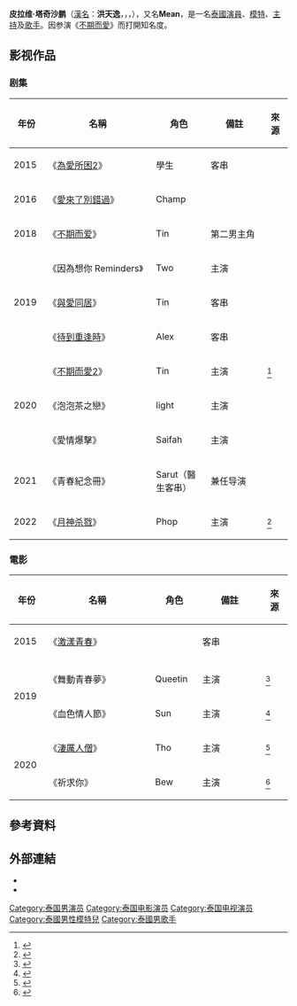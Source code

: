 {{泰语姓名|皮拉维|塔奇沙鹏|Mean}}
{{Notability Unreferenced |time=2020-09-20T05:51:14+00:00}}
{{艺人
| name = 皮拉维·塔奇沙鹏<br>Mean
| native_name = พีรวิชญ์ อรรถชิตสถาพร
| native_name_lang = th
| type = 男艺人
| birth_name = 皮拉维·塔奇沙鹏
| english_name = Phiravich Attachitsataporn
| 别名 = Mean、洪天逸、34
| image = File:Mean-๑๘๑๐๒๘ 0060.jpg
| alt = 260px
| caption = 
| birth_date = {{birth date and age|1998|03|05}}<ref name="nangdee">{{cite web|url= https://www.nangdee.com/name/f/19144/%E0%B8%9E%E0%B8%B5%E0%B8%A3%E0%B8%A7%E0%B8%B4%E0%B8%8A%E0%B8%8D%E0%B9%8C--%E0%B8%AD%E0%B8%A3%E0%B8%A3%E0%B8%96%E0%B8%8A%E0%B8%B4%E0%B8%95%E0%B8%AA%E0%B8%96%E0%B8%B2%E0%B8%9E%E0%B8%A3.html|title= 皮拉维·塔奇沙鹏 (Mean)|website= nangdee.com}}</ref>
| birth_place = {{THA}}[[北柳|北柳]]<ref name="nangdee">{{cite web|url= https://www.nangdee.com/name/f/19144/%E0%B8%9E%E0%B8%B5%E0%B8%A3%E0%B8%A7%E0%B8%B4%E0%B8%8A%E0%B8%8D%E0%B9%8C--%E0%B8%AD%E0%B8%A3%E0%B8%A3%E0%B8%96%E0%B8%8A%E0%B8%B4%E0%B8%95%E0%B8%AA%E0%B8%96%E0%B8%B2%E0%B8%9E%E0%B8%A3.html|title= 皮拉维·塔奇沙鹏 (Mean)|website= nangdee.com}}</ref>
| nationality = {{THA}}
| residence = 
| education = [[泰國國立法政大學|泰國國立法政大學]]新聞與大眾傳媒系<ref name="nangdee">{{cite web|url= https://www.nangdee.com/name/f/19144/%E0%B8%9E%E0%B8%B5%E0%B8%A3%E0%B8%A7%E0%B8%B4%E0%B8%8A%E0%B8%8D%E0%B9%8C--%E0%B8%AD%E0%B8%A3%E0%B8%A3%E0%B8%96%E0%B8%8A%E0%B8%B4%E0%B8%95%E0%B8%AA%E0%B8%96%E0%B8%B2%E0%B8%9E%E0%B8%A3.html|title= 皮拉维·塔奇沙鹏 (Mean)|website= nangdee.com}}</ref>
| occupation = {{hlist|[[演員|演員]]|[[模特|模特]]|[[主持|主持]]|[[歌手|歌手]]|[[导演|导演]]}}
| years_active = [[2014年|2014年]]至今
| 經紀公司 = [[泰国第三电视台|泰国第三电视台]]
| IMDb = 8528876
}}

'''皮拉维·塔奇沙鹏'''（[[漢名|漢名]]：'''洪天逸'''，{{lang-th|พีรวิชญ์ อรรถชิตสถาพร}}，{{lang-en|Phiravich Attachitsataporn}}，{{bd|1998年|03月05日|||}}），又名'''Mean'''，是一名[[泰國|泰國]][[演員|演員]]、[[模特|模特]]、[[主持|主持]]及[[歌手|歌手]]。因参演《[[不期而愛|不期而愛]]》而打開知名度。

==影视作品==
=== 剧集 ===
{| class="wikitable" 
! width="50" | 年份
! width="250" | 名稱
! width="105" | 角色
! width="140" | 備註
! width="40" | 來源
|- align="center"
| rowspan="1"| 2015
| 《[[為愛所困|為愛所困2]]》
| 學生
| 客串
|
|- align="center"
| rowspan="1"| 2016
| 《[[愛來了別錯過|愛來了別錯過]]》
| Champ
|
|
|- align="center"
| rowspan="1"| 2018
| 《[[不期而爱|不期而爱]]》
| Tin
| 第二男主角
|
|- align="center"
| rowspan="3"| 2019
| 《因為想你 Reminders》
| Two
| 主演
|
|- align="center"
| 《[[與愛同居|與愛同居]]》
| Tin
| 客串
|
|- align="center"
| 《[[待到重逢時|待到重逢時]]》
| Alex
| 客串
|   
|- align="center"
| rowspan="3"| 2020
| 《[[不期而愛2|不期而愛2]]》
| Tin
| 主演
| <ref>{{cite web|url=https://star.ettoday.net/news/1802195|title=泰BL劇《不期而愛2》一言不合就接吻　洪天逸要林樂傑記得刷牙}}</ref>
|- align="center"
| 《泡泡茶之戀》
| light
| 主演
| 
|- align="center"
| 《愛情爆擊》
| Saifah
| 主演
|
|- align="center"
| rowspan="1"| 2021
| 《青春紀念冊》
| Sarut（醫生客串）
| 兼任导演
| 
|- align="center"
|2022
| 《[[月神杀戮|月神杀戮]]》
| Phop
| 主演
| <ref>{{cite web|url=https://ch3plus.com/drama/1276|title=เพชฌฆาตจันทร์เจ้า|language=th}}</ref>
|}

=== 電影 ===
{| class="wikitable" 
! width="50" | 年份
! width="250" | 名稱
! width="75" | 角色
! width="140" | 備註
! width="40" | 來源
|- align="center"
| rowspan="1"| 2015
| 《[[激漾青春|激漾青春]]》
| 
| 客串
|
|- align="center"
|- align="center"
| rowspan="2"| 2019
| 《舞動青春夢》
| Queetin
| 主演
|<ref>{{cite web|url=https://kazz-magazine.com/67241-2/|title=พร้อมส่งความฟิน กับภาพยนตร์คอมเมดี้ “Touchdown kiss วัยร้าย คว้าใจ พิชิตฝัน”|language=TH|access-date=2021-10-05|archive-date=2021-10-05|archive-url=https://web.archive.org/web/20211005041816/https://kazz-magazine.com/67241-2/|dead-url=no}}</ref>
|- align="center"
| 《血色情人節》
| Sun
| 主演
|<ref>{{cite web|url=https://gossipstar.com/tv/mono29/%E0%B8%AA%E0%B8%A7%E0%B8%A2%E0%B8%A3%E0%B8%AB%E0%B8%B1%E0%B8%AA%E0%B8%86%E0%B9%88%E0%B8%B2-blood-valentine/|title=สวยรหัสฆ่า BLOOD VALENTINE|language=TH|access-date=2021-10-05|archive-date=2021-10-05|archive-url=https://web.archive.org/web/20211005045424/https://gossipstar.com/tv/mono29/%e0%b8%aa%e0%b8%a7%e0%b8%a2%e0%b8%a3%e0%b8%ab%e0%b8%b1%e0%b8%aa%e0%b8%86%e0%b9%88%e0%b8%b2-blood-valentine|dead-url=no}}</ref>
|- align="center"
| rowspan="2"| 2020
| 《[[淒厲人僧|淒厲人僧]]》
| Tho
| 主演
|<ref>{{cite web|url=https://tw.news.yahoo.com/泰國人氣鮮肉洪天逸淒厲人僧苦背四種語言笑喊可以直接出家-033442504.html|title=泰國人氣鮮肉洪天逸《淒厲人僧》苦背四種語言笑喊：「可以直接出家！」}}</ref>
|- align="center"
| 《祈求你》
| Bew
|主演
|<ref>{{cite web|url=http://vonthemovie.com/|title=วอน (เธอ)|language=th|access-date=2021-10-05|dead-url=no}}</ref>
|}

== 參考資料 ==
{{reflist}}

== 外部連結 ==
* {{Twitter|m34nismind}}
* {{Instagram|m34nismind}}

{{authority control}}
{{DEFAULTSORT:Chivaaree, Vachirawit}}
[[Category:泰国男演员|Category:泰国男演员]]
[[Category:泰国电影演员|Category:泰国电影演员]]
[[Category:泰国电视演员|Category:泰国电视演员]]
[[Category:泰國男性模特兒|Category:泰國男性模特兒]]
[[Category:泰國男歌手|Category:泰國男歌手]]